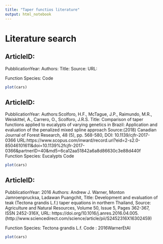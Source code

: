 ```yaml
---
title: "Taper functios literature"
output: html_notebook
---
```


# Literature search

## ArticleID:
PubblicationYear:
Authors:
Title:
Source:
URL:

Function
Species:
Code
```r
plot(cars)
```

## ArticleID:
PubblicationYear:
Authors:Scolforo, H.F., McTague, J.P., Raimundo, M.R., Weiskittel, A., Carrero, O., Scolforo, J.R.S.
Title: Comparison of taper functions applied to eucalypts of varying genetics in Brazil: Application and evaluation of the penalized mixed spline approach
Source:(2018) Canadian Journal of Forest Research, 48 (5), pp. 568-580, DOI: 10.1139/cjfr-2017-0366
URL:https://www.scopus.com/inward/record.uri?eid=2-s2.0-85046101611&doi=10.1139%2fcjfr-2017-0366&partnerID=40&md5=6ca12aa51842a6a8d86630c3e88d440f
Function
Species: Eucalypts
Code
```r
plot(cars)
```

## ArticleID:
PubblicationYear: 2016
Authors: Andrew J. Warner, Monton Jamroenprucksa, Ladawan Puangchit,
Title: Development and evaluation of teak (Tectona grandis L.f.) taper equations in northern Thailand,
Source: Agriculture and Natural Resources, Volume 50, Issue 5, Pages 362-367, ISSN 2452-316X,
URL: https://doi.org/10.1016/j.anres.2016.04.005.
(http://www.sciencedirect.com/science/article/pii/S2452316X16302459)

Function
Species: Tectona grandis L.f.
Code : 2016WarnerEtAl
```r
plot(cars)
```
